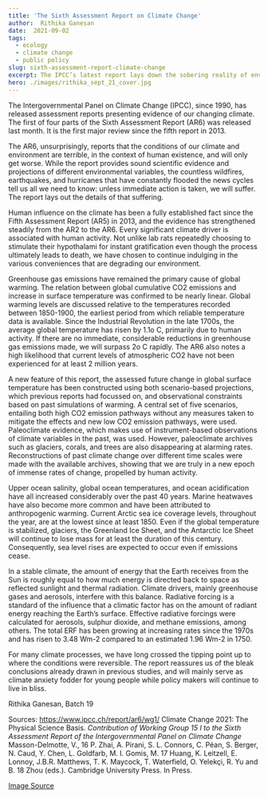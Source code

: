 ```yaml
---
title: 'The Sixth Assessment Report on Climate Change'
author:  Rithika Ganesan
date:  2021-09-02
tags:   
  - ecology
  - climate change
  - public policy
slug: sixth-assessment-report-climate-change
excerpt: The IPCC’s latest report lays down the sobering reality of environmental degradation and climate change.
hero: ./images/rithika_sept_21_cover.jpg
---
```



The Intergovernmental Panel on Climate Change (IPCC), since 1990, has released assessment reports presenting evidence of our changing climate. The first of four parts of the Sixth Assessment Report (AR6) was released last month. It is the first major review since the fifth report in 2013. 

The AR6, unsurprisingly, reports that the conditions of our climate and environment are terrible, in the context of human existence, and will only get worse. While the report provides sound scientific evidence and projections of different environmental variables, the countless wildfires, earthquakes, and hurricanes that have constantly flooded the news cycles tell us all we need to know: unless immediate action is taken, we will suffer. The report lays out the details of that suffering. 

Human influence on the climate has been a fully established fact since the Fifth Assessment Report (AR5) in 2013, and the evidence has strengthened steadily from the AR2 to the AR6. Every significant climate driver is associated with human activity. Not unlike lab rats repeatedly choosing to stimulate their hypothalami for instant gratification even though the process ultimately leads to death, we have chosen to continue indulging in the various conveniences that are degrading our environment.

Greenhouse gas emissions have remained the primary cause of global warming. The relation between global cumulative CO2 emissions and increase in surface temperature was confirmed to be nearly linear. Global warming levels are discussed relative to the temperatures recorded between 1850-1900, the earliest period from which reliable temperature data is available. Since the Industrial Revolution in the late 1700s, the average global temperature has risen by 1.1o C, primarily due to human activity. If there are no immediate, considerable reductions in greenhouse gas emissions made, we will surpass 2o C rapidly. The AR6 also notes a high likelihood that current levels of atmospheric CO2 have not been experienced for at least 2 million years. 

A new feature of this report, the assessed future change in global surface temperature has been constructed using both scenario-based projections, which previous reports had focussed on, and observational constraints based on past simulations of warming. A central set of five scenarios, entailing both high CO2 emission pathways without any measures taken to mitigate the effects and new low CO2 emission pathways, were used. Paleoclimate evidence, which makes use of instrument-based observations of climate variables in the past, was used. However, paleoclimate archives such as glaciers, corals, and trees are also disappearing at alarming rates. Reconstructions of past climate change over different time scales were made with the available archives, showing that we are truly in a new epoch of immense rates of change, propelled by human activity. 

Upper ocean salinity, global ocean temperatures, and ocean acidification have all increased considerably over the past 40 years. Marine heatwaves have also become more common and have been attributed to anthropogenic warming. Current Arctic sea ice coverage levels, throughout the year, are at the lowest since at least 1850. Even if the global temperature is stabilized, glaciers, the Greenland Ice Sheet, and the Antarctic Ice Sheet will continue to lose mass for at least the duration of this century. Consequently, sea level rises are expected to occur even if emissions cease.

In a stable climate, the amount of energy that the Earth receives from the Sun is roughly equal to how much energy is directed back to space as reflected sunlight and thermal radiation. Climate drivers, mainly greenhouse gases and aerosols, interfere with this balance. Radiative forcing is a standard of the influence that a climatic factor has on the amount of radiant energy reaching the Earth’s surface. Effective radiative forcings were calculated for aerosols, sulphur dioxide, and methane emissions, among others. The total ERF has been growing at increasing rates since the 1970s and has risen to 3.48 Wm-2 compared to an estimated 1.96 Wm-2 in 1750. 

For many climate processes, we have long crossed the tipping point up to where the conditions were reversible. The report reassures us of the bleak conclusions already drawn in previous studies, and will mainly serve as climate anxiety fodder for young people while policy makers will continue to live in bliss. 

Rithika Ganesan, Batch 19

Sources:
 https://www.ipcc.ch/report/ar6/wg1/
Climate Change 2021: The Physical Science Basis. *Contribution of Working Group 15 I to the Sixth Assessment Report of the Intergovernmental Panel on Climate Change* Masson-Delmotte, V., 16 P. Zhai, A. Pirani, S. L. Connors, C. Péan, S. Berger, N. Caud, Y. Chen, L. Goldfarb, M. I. Gomis, M. 17 Huang, K. Leitzell, E. Lonnoy, J.B.R. Matthews, T. K. Maycock, T. Waterfield, O. Yelekçi, R. Yu and B. 18 Zhou (eds.). Cambridge University Press. In Press.

[Image Source](https://cdn.images.express.co.uk/img/dynamic/galleries/x701/362315.jpg)

